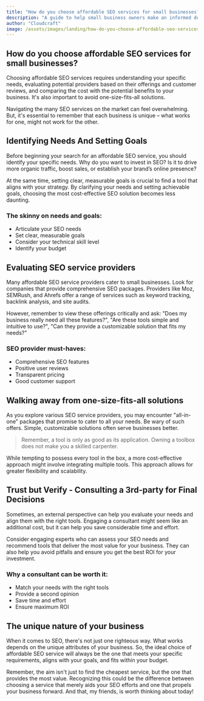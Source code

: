 ```yaml
---
title: "How do you choose affordable SEO services for small businesses?"
description: "A guide to help small business owners make an informed decision when choosing cost-effective SEO services."
author: "Cloudcraft"
image: /assets/images/landing/how-do-you-choose-affordable-seo-services-for-small-businesses.jpg
---
```


## How do you choose affordable SEO services for small businesses?

Choosing affordable SEO services requires understanding your specific needs, evaluating potential providers based on their offerings and customer reviews, and comparing the cost with the potential benefits to your business. It's also important to avoid one-size-fits-all solutions.

Navigating the many SEO services on the market can feel overwhelming. But, it's essential to remember that each business is unique – what works for one, might not work for the other. 

<ServicesBlurb />

## Identifying Needs And Setting Goals

Before beginning your search for an affordable SEO service, you should identify your specific needs. Why do you want to invest in SEO? Is it to drive more organic traffic, boost sales, or establish your brand’s online presence?

At the same time, setting clear, measurable goals is crucial to find a tool that aligns with your strategy. By clarifying your needs and setting achievable goals, choosing the most cost-effective SEO solution becomes less daunting.

### The skinny on needs and goals:

 * Articulate your SEO needs
 * Set clear, measurable goals
 * Consider your technical skill level 
 * Identify your budget

## Evaluating SEO service providers 

Many affordable SEO service providers cater to small businesses. Look for companies that provide comprehensive SEO packages. Providers like Moz, SEMRush, and Ahrefs offer a range of services such as keyword tracking, backlink analysis, and site audits.

However, remember to view these offerings critically and ask: "Does my business really need all these features?", "Are these tools simple and intuitive to use?", "Can they provide a customizable solution that fits my needs?"

### SEO provider must-haves:

 * Comprehensive SEO features
 * Positive user reviews
 * Transparent pricing
 * Good customer support

<GetStartedBlurb />

## Walking away from one-size-fits-all solutions

As you explore various SEO service providers, you may encounter "all-in-one" packages that promise to cater to all your needs. Be wary of such offers. Simple, customizable solutions often serve businesses better.

<blockquote>Remember, a tool is only as good as its application. Owning a toolbox does not make you a skilled carpenter.</blockquote>

While tempting to possess every tool in the box, a more cost-effective approach might involve integrating multiple tools. This approach allows for greater flexibility and scalability. 

## Trust but Verify - Consulting a 3rd-party for Final Decisions

Sometimes, an external perspective can help you evaluate your needs and align them with the right tools. Engaging a consultant might seem like an additional cost, but it can help you save considerable time and effort.

Consider engaging experts who can assess your SEO needs and recommend tools that deliver the most value for your business. They can also help you avoid pitfalls and ensure you get the best ROI for your investment.

### Why a consultant can be worth it:

 * Match your needs with the right tools
 * Provide a second opinion
 * Save time and effort
 * Ensure maximum ROI

## The unique nature of your business

When it comes to SEO, there's not just one righteous way. What works depends on the unique attributes of your business. So, the ideal choice of affordable SEO service will always be the one that meets your specific requirements, aligns with your goals, and fits within your budget.

Remember, the aim isn't just to find the cheapest service, but the one that provides the most value. Recognizing this could be the difference between choosing a service that merely aids your SEO efforts and one that propels your business forward. And that, my friends, is worth thinking about today!